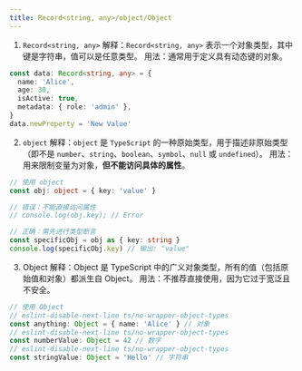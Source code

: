 ```yaml
---
title: Record<string, any>/object/Object
---
```


1. `Record<string, any>`
   解释：`Record<string, any>` 表示一个对象类型，其中键是字符串，值可以是任意类型。
   用法：通常用于定义具有动态键的对象。

```ts
const data: Record<string, any> = {
  name: 'Alice',
  age: 30,
  isActive: true,
  metadata: { role: 'admin' },
}
data.newProperty = 'New Value'
```

2. `object`
   解释：`object` 是 `TypeScript` 的一种原始类型，用于描述非原始类型（即不是 `number`、`string`、`boolean`、`symbol`、`null` 或 `undefined`）。
   用法：用来限制变量为对象，**但不能访问具体的属性**。

```ts
// 使用 object
const obj: object = { key: 'value' }

// 错误：不能直接访问属性
// console.log(obj.key); // Error

// 正确：需先进行类型断言
const specificObj = obj as { key: string }
console.log(specificObj.key) // 输出: "value"
```

3. Object
   解释：Object 是 TypeScript 中的广义对象类型，所有的值（包括原始值和对象）都派生自 Object。
   用法：不推荐直接使用，因为它过于宽泛且不安全。

```ts
// 使用 Object
// eslint-disable-next-line ts/no-wrapper-object-types
const anything: Object = { name: 'Alice' } // 对象
// eslint-disable-next-line ts/no-wrapper-object-types
const numberValue: Object = 42 // 数字
// eslint-disable-next-line ts/no-wrapper-object-types
const stringValue: Object = 'Hello' // 字符串
```

